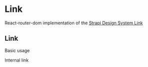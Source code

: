 <!--- Link.stories.mdx --->


<Meta title="components/Link" component={Link} />

# Link

React-router-dom implementation of the [Strapi Design System Link](https://design-system-git-main-strapijs.vercel.app/?path=/story/design-system-components-link--base)

## Link

Basic usage

<Canvas>
  <Story name="base">
    <Box padding={4}>
      <Link to="/somewhere-internal">Internal link</Link>
    </Box>
  </Story>
</Canvas>
